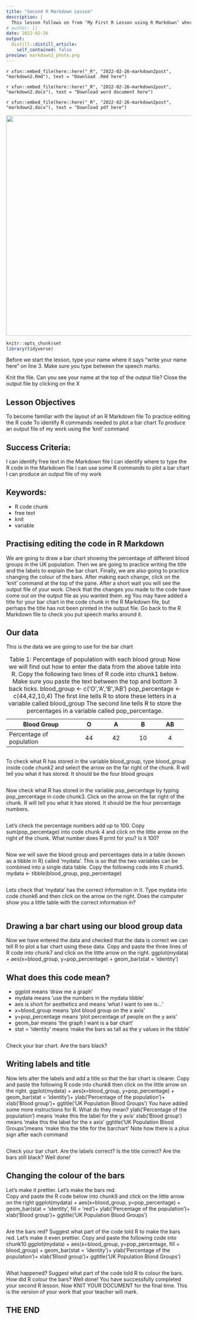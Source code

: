 ```yaml
---
title: "Second R Markdown Lesson"
description: |
  This lesson follows on from ‘My First R Lesson using R Markdown’ where students were introduced to the layout of an R Markdown document. In this lesson we start to look at the R code itself and to identify the commands needed to draw a bar chart.
# author: []
date: 2022-02-26
output:
  distill::distill_article:
    self_contained: false
preview: markdown2_photo.png
---
```


<!-- <div style="text-align: center"> -->

`r xfun::embed_file(here::here("_R", "2022-02-26-markdown2post", "markdown2.Rmd"), text = "Download .Rmd here")`

`r xfun::embed_file(here::here("_R", "2022-02-26-markdown2post", "markdown2.docx"), text = "Download word document here")`

`r xfun::embed_file(here::here("_R", "2022-02-26-markdown2post", "markdown2.docx"), text = "Download pdf here")`

<!-- </div> -->


<div style="text-align: center">

<img src="feedback_second_markdown2.jpg" width="600px" min-width="300px" max-width="300px" />

</div>

<!-- <div style="display:flex; justify-content:center;"> -->

<!--   <div style="float:left; text-align: center; font-size:18px; font-color:#0000EE"> -->

<!-- `r xfun::embed_file(here::here("_R", "2022-02-26-markdown2post", "markdown2.Rmd"), text = "Download .Rmd here")` -->

<!-- `r xfun::embed_file(here::here("_R", "2022-02-26-markdown2post", "markdown2.docx"), text = "Download word document here")` -->

<!-- `r xfun::embed_file(here::here("_R", "2022-02-26-markdown2post", "markdown2.docx"), text = "Download pdf here")` -->

<!--   </div> -->

<!--   <div style="float:right;"> -->
<!--   <img src="markdown2_feedback.jpg" width="400px" /> -->
<!--   </div> -->

<!-- </div> -->

```r
knitr::opts_chunk$set
library(tidyverse)
```

Before we start the lesson, type your name where it says "write your name here" on line 3.  Make sure you type between the speech marks. 

Knit the file.  Can you see your name at the top of the output file?  Close the output file by clicking on the X

## Lesson Objectives

To become familiar with the layout of an R Markdown file
To practice editing the R code
To identify R commands needed to plot a bar chart
To produce an output file of my work using the 'knit' command

## Success Criteria:

I can identify free text in the Markdown file
I can identify where to type the R code in the Markdown file
I can use some R commands to plot a bar chart  
I can produce an output file of my work

## Keywords:

* R code chunk
* free text
* knit
* variable

## Practising editing the code in R Markdown

We are going to draw a bar chart showing the percentage of different blood groups in the UK population.
Then we are going to practice writing the title and the labels to explain the bar chart.
Finally, we are also going to practice changing the colour of the bars.
After making each change, click on the 'knit' command at the top of the pane. After a short wait you will see the output file of your work. Check that the changes you made to the code have come out on the output file as you wanted them. eg You may have added a title for your bar chart in the code chunk in the R Markdown file, but perhaps the title has not been printed in the output file. Go back to the R Markdown file to check you put speech marks around it.

## Our data

This is the data we are going to use for the bar chart

+--------------------------+----------+----------+----------+----------+
| Blood Group              | O        | A        | B        | AB       |
+==========================+:========:+:========:+:========:+:========:+
| Percentage of population | 44       | 42       | 10       | 4        |
+--------------------------+----------+----------+----------+----------+
: Table 1: Percentage of population with each blood group
Now we will find out how to enter the data from the above table into R.
Copy the following two lines of R code into chunk1 below. Make sure you paste the text between the top and bottom 3 back ticks.
blood_group <- c('O','A','B','AB')
pop_percentage <- c(44,42,10,4)
The first line tells R to store these letters in a variable called blood_group
The second line tells R to store the percentages in a variable called pop_percentage.

```r
```

To check what R has stored in the variable blood_group, type blood_group inside code chunk2 and select the arrow on the far right of the chunk. R will tell you what it has stored. It should be the four blood groups

```r
```

Now check what R has stored in the variable pop_percentage by typing pop_percentage in code chunk3. Click on the arrow on the far right of the chunk. R will tell you what it has stored. It should be the four percentage numbers.

```r
```

Let's check the percentage numbers add up to 100.
Copy sum(pop_percentage) into code chunk 4 and click on the little arrow on 
the right of the chunk.  What number does R print for you?  Is it 100?

```r
```

Now we will save the blood group and percentages data in a table (known as a tibble in R) called 'mydata'.  This is so that the two variables can be combined into a single data table.
Copy the following code into R chunk5.
mydata <- tibble(blood_group, pop_percentage)

```r
```

Lets check that 'mydata' has the correct information in it.
Type mydata into code chunk6 and then click on the arrow on the right.  Does the computer show you a little table with the correct information in?

```r
```

## Drawing a bar chart using our blood group data

Now we have entered the data and checked that the data is correct we can tell R to plot a bar chart using these data.
Copy and paste the three lines of R code into chunk7 and click on the little arrow on the right.
ggplot(mydata) +
aes(x=blood_group, y=pop_percentage) + 
geom_bar(stat = 'identity')
 
## What does this code mean?

- ggplot means 'draw me a graph'
- mydata means 'use the numbers in the mydata tibble'
- aes is short for aesthetics and means 'what I want to see is...'
- x=blood_group means 'plot blood group on the x axis'
- y=pop_percentage means 'plot percentage of people on the y axis'
- geom_bar means 'the graph I want is a bar chart'
- stat = 'identity' means 'make the bars as tall as the y values in the tibble'

```r
```

Check your bar chart.  Are the bars black?  

## Writing labels and title

Now lets alter the labels and add a title so that the bar chart is clearer.
Copy and paste the following R code into chunk8 then click on the little arrow on the right.
ggplot(mydata) +
  aes(x=blood_group, y=pop_percentage) +
  geom_bar(stat = 'identity')+
  ylab('Percentage of the population')+
  xlab('Blood group')+
  ggtitle('UK Population Blood Groups')
  You have added some more instructions for R.  What do they mean?
ylab('Percentage of the population') means 'make this the label for the y axis'
xlab('Blood group') means 'make this the label for the x axis'
ggtitle('UK Population Blood Groups')means 'make this the title for the barchart'
Note how there is a plus sign after each command
 
```r
```

Check your bar chart.  Are the labels correct?  Is the title correct?  Are the bars still black?
Well done!

## Changing the colour of the bars

Let's make it prettier.
Let's make the bars red.  
Copy and paste the R code below into chunk9 and click on the little arrow on the right
ggplot(mydata) +
  aes(x=blood_group, y=pop_percentage) +
  geom_bar(stat = 'identity', fill = 'red')+
  ylab('Percentage of the population')+
  xlab('Blood group')+
  ggtitle('UK Population Blood Groups')
  
  
```r
```

Are the bars red?  Suggest what part of the code told R to make the bars red.
Let's make it even prettier.  Copy and paste the following code into chunk10
ggplot(mydata) +
  aes(x=blood_group, y=pop_percentage, fill = blood_group) +
  geom_bar(stat = 'identity')+
  ylab('Percentage of the population')+
  xlab('Blood group')+
  ggtitle('UK Population Blood Groups')
    
```r
```

What happened?  Suggest what part of the code told R to colour the bars.  How did R colour the bars?
Well done!  You have successfully completed your second R lesson.
Now KNIT YOUR DOCUMENT for the final time.  This is the version of your work that your teacher will mark.

## THE END
